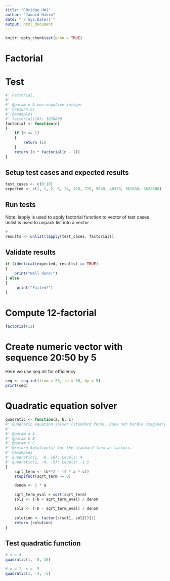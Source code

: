 ```yaml
---
title: "RBridge_HW1"
author: "Jawaid Hakim"
date: "`r Sys.Date()`"
output: html_document
---
```


```r
knitr::opts_chunk$set(echo = TRUE)
```

# Factorial
# Test

```r
#' Factorial.
#' 
#' @param n A non-negative integer
#' @return n!
#' @examples
#' factorial(10): 3628800
factorial <- function(n)
{
    if (n <= 1)
    {
        return (1)        
    }
    return (n * factorial(n - 1))        
}
```

## Setup test cases and expected results

```r
test_cases <- c(0:10)
expected <- c(1, 1, 2, 6, 24, 120, 720, 5040, 40320, 362880, 3628800)
```

## Run tests

| Note: lapply is used to apply factorial function to vector of test cases
| unlist is used to unpack list into a vector

```r
# 
results <- unlist(lapply(test_cases, factorial))
```

## Validate results

```r
if (identical(expected, results) == TRUE)
{
    print("Well done!")    
} else 
{
     print("Failed!")    
}
```

# Compute 12-factorial

```r
factorial(12)
```

# Create numeric vector with sequence 20:50 by 5

Here we use seq.int for efficiency

```r
seq <- seq.int(from = 20, to = 50, by = 5)
print(seq)
```

# Quadratic equation solver

```r
quadratic <- function(a, b, c)
#' Quadratic equation solver (standard form). Does not handle imaginary numbers, will stop with error if sqrt() term is negative 
#' 
#' @param a A
#' @param b B
#' @param c C
#' @return Solution(s) for the standard form as factors.
#' @examples
#' quadratic(1, -8, 16): Levels: 4
#' quadratic(1, -4, -5): Levels: -1 5
{
    sqrt_term <- (b**2 - (4 * a * c))
    stopifnot(sqrt_term >= 0)

    denom <- 2 * a

    sqrt_term_eval = sqrt(sqrt_term)
    sol1 <- (-b + sqrt_term_eval) / denom

    sol2 <- (-b - sqrt_term_eval) / denom
    
    solution <- factor(c(sol1, sol2))[1]
    return (solution)
}

```

## Test quadratic function

```r

# x = 4
quadratic(1, -8, 16)

# x = 1, x = -5
quadratic(1, -4, -5)
```
